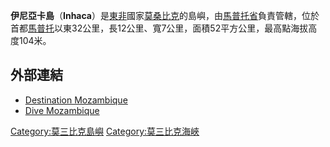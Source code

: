 '''伊尼亞卡島'''（'''Inhaca'''）是[[東非|東非]]國家[[莫桑比克|莫桑比克]]的島嶼，由[[馬普托省|馬普托省]]負責管轄，位於首都[[馬普托|馬普托]]以東32公里，長12公里、寬7公里，面積52平方公里，最高點海拔高度104米。

==外部連結==
* [http://www.mozambique.co.za/africa_inhaca.html/ Destination Mozambique] {{Wayback|url=http://www.mozambique.co.za/africa_inhaca.html/ |date=20191206103523 }}
* [https://web.archive.org/web/20060115064551/http://www.diveafrica.com/inhaca/mexp.html Dive Mozambique]

{{coord|26|01|S|32|57|E|type:isle_source:enwiki-plaintext-parser|display=title}}

{{DEFAULTSORT:Inhaca}}
[[Category:莫三比克島嶼|Category:莫三比克島嶼]]
[[Category:莫三比克海峽|Category:莫三比克海峽]]